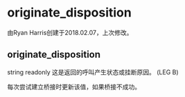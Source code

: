 # originate_disposition

由Ryan Harris创建于2018.02.07，上次修改。

## originate_disposition

string readonly 这是返回的呼叫产生状态或挂断原因。 (LEG B)

每次尝试建立桥接时更新该值，如果桥接不成功。